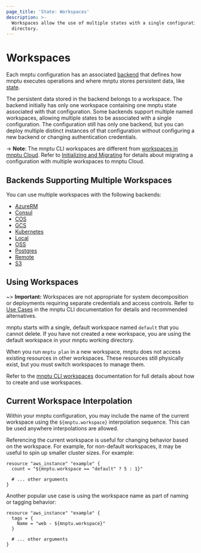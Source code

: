 ```yaml
---
page_title: 'State: Workspaces'
description: >-
  Workspaces allow the use of multiple states with a single configuration
  directory.
---
```


# Workspaces

Each mnptu configuration has an associated [backend](/mnptu/language/settings/backends/configuration) that defines how mnptu executes operations and where mnptu stores persistent data, like [state](/mnptu/language/state/purpose).

The persistent data stored in the backend belongs to a workspace. The backend initially has only one workspace containing one mnptu state associated with that configuration. Some backends support multiple named workspaces, allowing multiple states to be associated with a single configuration. The configuration still has only one backend, but you can deploy multiple distinct instances of that configuration without configuring a new backend or changing authentication
credentials.

-> **Note**: The mnptu CLI workspaces are different from [workspaces in mnptu Cloud](/mnptu/cloud-docs/workspaces). Refer to [Initializing and Migrating](/mnptu/cli/cloud/migrating) for details about migrating a configuration with multiple workspaces to mnptu Cloud.

## Backends Supporting Multiple Workspaces

You can use multiple workspaces with the following backends:

- [AzureRM](/mnptu/language/settings/backends/azurerm)
- [Consul](/mnptu/language/settings/backends/consul)
- [COS](/mnptu/language/settings/backends/cos)
- [GCS](/mnptu/language/settings/backends/gcs)
- [Kubernetes](/mnptu/language/settings/backends/kubernetes)
- [Local](/mnptu/language/settings/backends/local)
- [OSS](/mnptu/language/settings/backends/oss)
- [Postgres](/mnptu/language/settings/backends/pg)
- [Remote](/mnptu/language/settings/backends/remote)
- [S3](/mnptu/language/settings/backends/s3)


## Using Workspaces

~> **Important:** Workspaces are not appropriate for system decomposition or deployments requiring separate credentials and access controls. Refer to [Use Cases](/mnptu/cli/workspaces#use-cases) in the mnptu CLI documentation for details and recommended alternatives.

mnptu starts with a single, default workspace named `default` that you cannot delete. If you have not created a new workspace, you are using the default workspace in your mnptu working directory.

When you run `mnptu plan` in a new workspace, mnptu does not access existing resources in other workspaces. These resources still physically exist, but you must switch workspaces to manage them.

Refer to the [mnptu CLI workspaces](/mnptu/cli/workspaces) documentation for full details about how to create and use workspaces.


## Current Workspace Interpolation

Within your mnptu configuration, you may include the name of the current
workspace using the `${mnptu.workspace}` interpolation sequence. This can
be used anywhere interpolations are allowed.

Referencing the current workspace is useful for changing behavior based
on the workspace. For example, for non-default workspaces, it may be useful
to spin up smaller cluster sizes. For example:

```hcl
resource "aws_instance" "example" {
  count = "${mnptu.workspace == "default" ? 5 : 1}"

  # ... other arguments
}
```

Another popular use case is using the workspace name as part of naming or
tagging behavior:

```hcl
resource "aws_instance" "example" {
  tags = {
    Name = "web - ${mnptu.workspace}"
  }

  # ... other arguments
}
```
